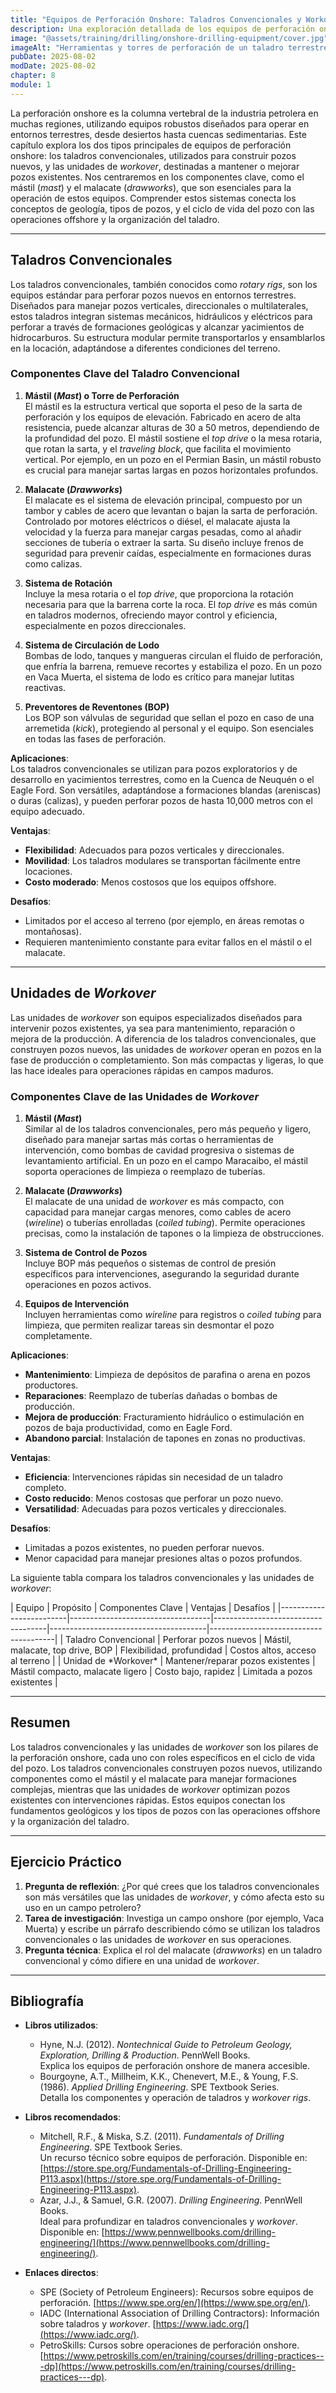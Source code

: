 ```yaml
---
title: "Equipos de Perforación Onshore: Taladros Convencionales y Workover Rigs"
description: Una exploración detallada de los equipos de perforación onshore, centrada en los taladros convencionales y las unidades de *workover*, con un análisis de sus componentes clave, como el mástil (*mast*) y el malacate (*drawworks*). Este capítulo conecta los fundamentos de los pozos con las operaciones prácticas de perforación en tierra.
image: "@assets/training/drilling/onshore-drilling-equipment/cover.jpg"
imageAlt: "Herramientas y torres de perforación de un taladro terrestre, destacando el mástil y el malacate en un entorno árido"
pubDate: 2025-08-02
modDate: 2025-08-02
chapter: 8
module: 1
---
```


La perforación onshore es la columna vertebral de la industria petrolera en muchas regiones, utilizando equipos robustos diseñados para operar en entornos terrestres, desde desiertos hasta cuencas sedimentarias. Este capítulo explora los dos tipos principales de equipos de perforación onshore: los taladros convencionales, utilizados para construir pozos nuevos, y las unidades de *workover*, destinadas a mantener o mejorar pozos existentes. Nos centraremos en los componentes clave, como el mástil (*mast*) y el malacate (*drawworks*), que son esenciales para la operación de estos equipos. Comprender estos sistemas conecta los conceptos de geología, tipos de pozos, y el ciclo de vida del pozo con las operaciones offshore y la organización del taladro.

---

## Taladros Convencionales

Los taladros convencionales, también conocidos como *rotary rigs*, son los equipos estándar para perforar pozos nuevos en entornos terrestres. Diseñados para manejar pozos verticales, direccionales o multilaterales, estos taladros integran sistemas mecánicos, hidráulicos y eléctricos para perforar a través de formaciones geológicas y alcanzar yacimientos de hidrocarburos. Su estructura modular permite transportarlos y ensamblarlos en la locación, adaptándose a diferentes condiciones del terreno.

### Componentes Clave del Taladro Convencional

1. **Mástil (*Mast*) o Torre de Perforación**  
   El mástil es la estructura vertical que soporta el peso de la sarta de perforación y los equipos de elevación. Fabricado en acero de alta resistencia, puede alcanzar alturas de 30 a 50 metros, dependiendo de la profundidad del pozo. El mástil sostiene el *top drive* o la mesa rotaria, que rotan la sarta, y el *traveling block*, que facilita el movimiento vertical. Por ejemplo, en un pozo en el Permian Basin, un mástil robusto es crucial para manejar sartas largas en pozos horizontales profundos.

2. **Malacate (*Drawworks*)**  
   El malacate es el sistema de elevación principal, compuesto por un tambor y cables de acero que levantan o bajan la sarta de perforación. Controlado por motores eléctricos o diésel, el malacate ajusta la velocidad y la fuerza para manejar cargas pesadas, como al añadir secciones de tubería o extraer la sarta. Su diseño incluye frenos de seguridad para prevenir caídas, especialmente en formaciones duras como calizas.

3. **Sistema de Rotación**  
   Incluye la mesa rotaria o el *top drive*, que proporciona la rotación necesaria para que la barrena corte la roca. El *top drive* es más común en taladros modernos, ofreciendo mayor control y eficiencia, especialmente en pozos direccionales.

4. **Sistema de Circulación de Lodo**  
   Bombas de lodo, tanques y mangueras circulan el fluido de perforación, que enfría la barrena, remueve recortes y estabiliza el pozo. En un pozo en Vaca Muerta, el sistema de lodo es crítico para manejar lutitas reactivas.

5. **Preventores de Reventones (BOP)**  
   Los BOP son válvulas de seguridad que sellan el pozo en caso de una arremetida (*kick*), protegiendo al personal y el equipo. Son esenciales en todas las fases de perforación.

**Aplicaciones**:  
Los taladros convencionales se utilizan para pozos exploratorios y de desarrollo en yacimientos terrestres, como en la Cuenca de Neuquén o el Eagle Ford. Son versátiles, adaptándose a formaciones blandas (areniscas) o duras (calizas), y pueden perforar pozos de hasta 10,000 metros con el equipo adecuado.

**Ventajas**:  

- **Flexibilidad**: Adecuados para pozos verticales y direccionales.  
- **Movilidad**: Los taladros modulares se transportan fácilmente entre locaciones.  
- **Costo moderado**: Menos costosos que los equipos offshore.

**Desafíos**:  

- Limitados por el acceso al terreno (por ejemplo, en áreas remotas o montañosas).  
- Requieren mantenimiento constante para evitar fallos en el mástil o el malacate.

---

## Unidades de *Workover*

Las unidades de *workover* son equipos especializados diseñados para intervenir pozos existentes, ya sea para mantenimiento, reparación o mejora de la producción. A diferencia de los taladros convencionales, que construyen pozos nuevos, las unidades de *workover* operan en pozos en la fase de producción o completamiento. Son más compactas y ligeras, lo que las hace ideales para operaciones rápidas en campos maduros.

### Componentes Clave de las Unidades de *Workover*

1. **Mástil (*Mast*)**  
   Similar al de los taladros convencionales, pero más pequeño y ligero, diseñado para manejar sartas más cortas o herramientas de intervención, como bombas de cavidad progresiva o sistemas de levantamiento artificial. En un pozo en el campo Maracaibo, el mástil soporta operaciones de limpieza o reemplazo de tuberías.

2. **Malacate (*Drawworks*)**  
   El malacate de una unidad de *workover* es más compacto, con capacidad para manejar cargas menores, como cables de acero (*wireline*) o tuberías enrolladas (*coiled tubing*). Permite operaciones precisas, como la instalación de tapones o la limpieza de obstrucciones.

3. **Sistema de Control de Pozos**  
   Incluye BOP más pequeños o sistemas de control de presión específicos para intervenciones, asegurando la seguridad durante operaciones en pozos activos.

4. **Equipos de Intervención**  
   Incluyen herramientas como *wireline* para registros o *coiled tubing* para limpieza, que permiten realizar tareas sin desmontar el pozo completamente.

**Aplicaciones**:  

- **Mantenimiento**: Limpieza de depósitos de parafina o arena en pozos productores.  
- **Reparaciones**: Reemplazo de tuberías dañadas o bombas de producción.  
- **Mejora de producción**: Fracturamiento hidráulico o estimulación en pozos de baja productividad, como en Eagle Ford.  
- **Abandono parcial**: Instalación de tapones en zonas no productivas.

**Ventajas**:  

- **Eficiencia**: Intervenciones rápidas sin necesidad de un taladro completo.  
- **Costo reducido**: Menos costosas que perforar un pozo nuevo.  
- **Versatilidad**: Adecuadas para pozos verticales y direccionales.

**Desafíos**:  

- Limitadas a pozos existentes, no pueden perforar nuevos.  
- Menor capacidad para manejar presiones altas o pozos profundos.

La siguiente tabla compara los taladros convencionales y las unidades de *workover*:

<div class="table-wrapper">
| Equipo              | Propósito                     | Componentes Clave              | Ventajas                          | Desafíos                          |
|-------------------------|-----------------------------------|------------------------------------|---------------------------------------|---------------------------------------|
| Taladro Convencional    | Perforar pozos nuevos            | Mástil, malacate, top drive, BOP   | Flexibilidad, profundidad             | Costos altos, acceso al terreno       |
| Unidad de *Workover*    | Mantener/reparar pozos existentes | Mástil compacto, malacate ligero   | Costo bajo, rapidez                   | Limitada a pozos existentes           |
</div>

---

## Resumen

Los taladros convencionales y las unidades de *workover* son los pilares de la perforación onshore, cada uno con roles específicos en el ciclo de vida del pozo. Los taladros convencionales construyen pozos nuevos, utilizando componentes como el mástil y el malacate para manejar formaciones complejas, mientras que las unidades de *workover* optimizan pozos existentes con intervenciones rápidas. Estos equipos conectan los fundamentos geológicos y los tipos de pozos con las operaciones offshore y la organización del taladro.

---

## Ejercicio Práctico

1. **Pregunta de reflexión**: ¿Por qué crees que los taladros convencionales son más versátiles que las unidades de *workover*, y cómo afecta esto su uso en un campo petrolero?
2. **Tarea de investigación**: Investiga un campo onshore (por ejemplo, Vaca Muerta) y escribe un párrafo describiendo cómo se utilizan los taladros convencionales o las unidades de *workover* en sus operaciones.
3. **Pregunta técnica**: Explica el rol del malacate (*drawworks*) en un taladro convencional y cómo difiere en una unidad de *workover*.

---

## Bibliografía

- **Libros utilizados**:
  - Hyne, N.J. (2012). *Nontechnical Guide to Petroleum Geology, Exploration, Drilling & Production*. PennWell Books.  
    Explica los equipos de perforación onshore de manera accesible.
  - Bourgoyne, A.T., Millheim, K.K., Chenevert, M.E., & Young, F.S. (1986). *Applied Drilling Engineering*. SPE Textbook Series.  
    Detalla los componentes y operación de taladros y *workover rigs*.

- **Libros recomendados**:
  - Mitchell, R.F., & Miska, S.Z. (2011). *Fundamentals of Drilling Engineering*. SPE Textbook Series.  
    Un recurso técnico sobre equipos de perforación. Disponible en: [https://store.spe.org/Fundamentals-of-Drilling-Engineering-P113.aspx](https://store.spe.org/Fundamentals-of-Drilling-Engineering-P113.aspx).
  - Azar, J.J., & Samuel, G.R. (2007). *Drilling Engineering*. PennWell Books.  
    Ideal para profundizar en taladros convencionales y *workover*. Disponible en: [https://www.pennwellbooks.com/drilling-engineering/](https://www.pennwellbooks.com/drilling-engineering/).

- **Enlaces directos**:
  - SPE (Society of Petroleum Engineers): Recursos sobre equipos de perforación. [https://www.spe.org/en/](https://www.spe.org/en/).
  - IADC (International Association of Drilling Contractors): Información sobre taladros y *workover*. [https://www.iadc.org/](https://www.iadc.org/).
  - PetroSkills: Cursos sobre operaciones de perforación onshore. [https://www.petroskills.com/en/training/courses/drilling-practices---dp](https://www.petroskills.com/en/training/courses/drilling-practices---dp).
